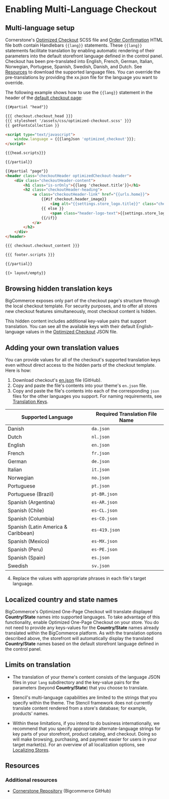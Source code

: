 # Enabling Multi-Language Checkout




## Multi-language setup

Cornerstone's [Optimized Checkout](https://github.com/bigcommerce/cornerstone/blob/master/assets/scss/optimized-checkout.scss) SCSS file and [Order Confirmation](https://github.com/bigcommerce/cornerstone/blob/master/templates/pages/order-confirmation.html) HTML file both contain Handlebars `{{lang}}` statements. These `{{lang}}` statements facilitate translation by enabling automatic rendering of their parameters into the default storefront language defined in the control panel. Checkout has been pre-translated into English, French, German, Italian, Norwegian, Portugese, Spanish, Swedish, Danish, and Dutch. See [Resources](/stencil-docs/localization/localizing-stores#resources) to download the supported language files. You can override the pre-translations by providing the xx.json file for the language you want to override.

The following example shows how to use the `{{lang}}` statement in the header of the [default checkout page](https://github.com/bigcommerce/cornerstone/blob/master/templates/pages/checkout.html): 

```html showLineNumbers copy
{{#partial "head"}}

{{{ checkout.checkout_head }}}
{{{ stylesheet '/assets/css/optimized-checkout.scss' }}}
{{ getFontsCollection }}

<script type="text/javascript">
    window.language = {{{langJson 'optimized_checkout'}}};
</script>

{{{head.scripts}}}

{{/partial}}

{{#partial "page"}}
<header class="checkoutHeader optimizedCheckout-header">
    <div class="checkoutHeader-content">
        <h1 class="is-srOnly">{{lang 'checkout.title'}}</h1>
        <h2 class="checkoutHeader-heading">
            <a class="checkoutHeader-link" href="{{urls.home}}">
                {{#if checkout.header_image}}
                    <img alt="{{settings.store_logo.title}}" class="checkoutHeader-logo" id="logoImage" src="{{ checkout.header_image }}"/>
                {{ else }}
                    <span class="header-logo-text">{{settings.store_logo.title}}</span>
                {{/if}}
            </a>
        </h2>
    </div>
</header>

{{{ checkout.checkout_content }}}

{{{ footer.scripts }}}

{{/partial}}

{{> layout/empty}}
```

## Browsing hidden translation keys
BigCommerce exposes only part of the checkout page's structure through the local checkout template. For security purposes, and to offer all stores new checkout features simultaneously, most checkout content is hidden.

This hidden content includes additional key-value pairs that support translation. You can see all the available keys with their default English-language values in the [Optimized Checkout](https://github.com/bigcommerce/checkout-js/blob/master/packages/locale/src/translations/en.json) JSON file.

## Adding your own translation values

You can provide values for all of the checkout's supported translation keys even without direct access to the hidden parts of the checkout template. Here is how:

1. Download checkout's [en.json](https://github.com/bigcommerce/checkout-js/blob/master/packages/locale/src/translations/en.json) file (GitHub).
2. Copy and paste the file's contents into your theme's `en.json` file.
3. Copy and paste the file's contents into each of the corresponding `json` files for the other languages you support. For naming requirements, see [Translation Keys](/stencil-docs/localization/translation-keys#the-schema).

| Supported Language | Required Translation File Name |
|-|-|
| Danish | `da.json`   |
| Dutch  | `nl.json`   |
| English | `en.json`  |
| French | `fr.json` |
| German | `de.json` |
| Italian | `it.json` |
| Norwegian| `no.json`|
| Portuguese| `pt.json`|
| Portuguese (Brazil)| `pt-BR.json`|
| Spanish (Argentina) | `es-AR.json` |
| Spanish (Chile) | `es-CL.json` |
| Spanish (Columbia) | `es-CO.json` |
| Spanish (Latin America & Caribbean) | `es-419.json` |
| Spanish (Mexico)| `es-MX.json` |
| Spanish (Peru)| `es-PE.json` |
| Spanish (Spain)| `es.json` |
| Swedish | `sv.json`|

4. Replace the values with appropriate phrases in each file's target language.

## Localized country and state names

BigCommerce's Optimized One-Page Checkout will translate displayed **Country/State** names into supported languages. To take advantage of this functionality, enable Optimized One-Page Checkout on your store. You do not need to provide any keys-values for the **Country/State** names already translated within the BigCommerce platform. As with the translation options described above, the storefront will automatically display the translated **Country/State** names based on the default storefront language defined in the control panel.

## Limits on translation

* The translation of your theme's content consists of the language JSON files in your `lang` subdirectory and the key-value pairs for the parameters (beyond **Country/State**) that you choose to translate. 


* Stencil's multi-language capabilities are limited to the strings that you specify within the theme. The Stencil framework does not currently translate content rendered from a store's database; for example, products' names.

* Within these limitations, if you intend to do business internationally, we recommend that you specify appropriate alternate-language strings for key parts of your storefront, product catalog, and checkout. Doing so will make browsing, purchasing, and payment easier for users in your target market(s). For an overview of all localization options, see [Localizing Stores](/stencil-docs/localization/localizing-stores).

## Resources

### Additional resources

* [Cornerstone Repository](https://github.com/bigcommerce/cornerstone) (Bigcommerce GitHub)
